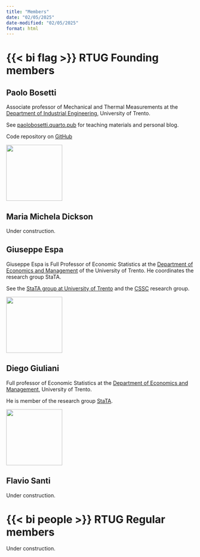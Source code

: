 ```yaml
---
title: "Members"
date: "02/05/2025"
date-modified: "02/05/2025"
format: html
---
```


# {{< bi flag >}} RTUG Founding members

## Paolo Bosetti
::: {layout="[70,30]"}
:::{#first-column}
Associate professor of Mechanical and Thermal Measurements at the [Department of Industrial Engineering](https://unitn.it/dii){target=_blank}, University of Trento. 

See [paolobosetti.quarto.pub](https://paolobosetti.quarto.pub){target=_blank} for teaching materials and personal blog.

Code repository on [GitHub](https://github.com/pbosetti){target=_blank}
:::

::: {#second-column}
![](images/PBBW.jpg){width=150 class=rounded-corners}
:::
:::

## Maria Michela Dickson
:::{.callout-warning}
Under construction.
:::

## Giuseppe Espa
::: {layout="[70,30]"}
:::{#first-column}
Giuseppe Espa is Full Professor of Economic Statistics at the [Department of Economics and Management](https://www.economia.unitn.it){target="_blank"} of the University of Trento. He coordinates the research group StaTA.

See the [StaTA group at University of Trento](http://statagroup.economia.unitn.it/){target="_blank"} and the [CSSC](https://cssc.unitn.it/){target="_blank"} research group.

:::

:::{#second-column}
![](images/Espa.jpg){width=150 class=rounded-corners}
:::
:::

## Diego Giuliani
::: {layout="[70,30]"}
:::{#first-colum
Full professor of Economic Statistics at the [Department of Economics and Management](https://www.economia.unitn.it){target="_blank"}, University of Trento.

He is member of the research group [StaTA](http://statagroup.economia.unitn.it/){target="_blank"}.
:::

:::{#second-column}
![](images/Foto_Giuliani_Diego.jpg){width=150 class=rounded-corners}
:::
:::



## Flavio Santi
:::{.callout-warning}
Under construction.
:::


# {{< bi people >}} RTUG Regular members
:::{.callout-warning}
Under construction.
:::

